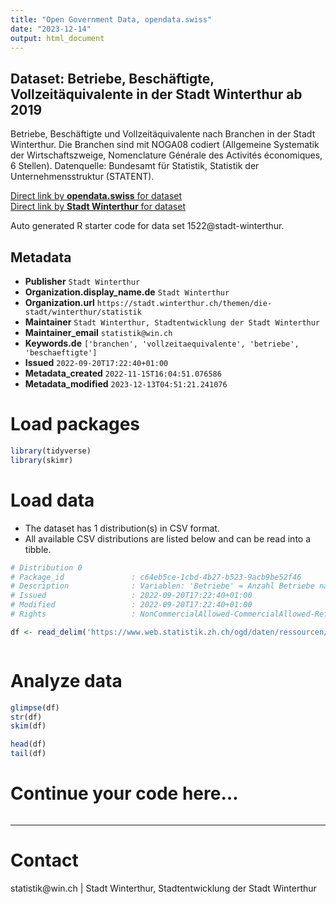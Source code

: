 ```yaml
---
title: "Open Government Data, opendata.swiss"
date: "2023-12-14"
output: html_document
---
```


## Dataset: Betriebe, Beschäftigte, Vollzeitäquivalente in der Stadt Winterthur ab 2019

Betriebe, Beschäftigte und Vollzeitäquivalente nach Branchen in der Stadt Winterthur. Die Branchen sind mit NOGA08 codiert (Allgemeine Systematik der Wirtschaftszweige, Nomenclature Générale des Activités économiques, 6 Stellen). Datenquelle: Bundesamt für Statistik, Statistik der Unternehmensstruktur (STATENT).

[Direct link by **opendata.swiss** for dataset](https://opendata.swiss/de/dataset/betriebe-beschaftigte-vollzeitaquivalente-in-der-stadt-winterthur-ab-2019)<br>
[Direct link by **Stadt Winterthur** for dataset](https://stadt.winterthur.ch/themen/die-stadt/winterthur/statistik/wirtschaft)

Auto generated R starter code for data set 1522@stadt-winterthur.

## Metadata

- **Publisher** `Stadt Winterthur`
- **Organization.display_name.de** `Stadt Winterthur`
- **Organization.url** `https://stadt.winterthur.ch/themen/die-stadt/winterthur/statistik`
- **Maintainer** `Stadt Winterthur, Stadtentwicklung der Stadt Winterthur`
- **Maintainer_email** `statistik@win.ch`
- **Keywords.de** `['branchen', 'vollzeitaequivalente', 'betriebe', 'beschaeftigte']`
- **Issued** `2022-09-20T17:22:40+01:00`
- **Metadata_created** `2022-11-15T16:04:51.076586`
- **Metadata_modified** `2023-12-13T04:51:21.241076`


# Load packages

```r

library(tidyverse)
library(skimr)

```

# Load data

-   The dataset has 1 distribution(s) in CSV format.
-   All available CSV distributions are listed below and can be read into a tibble.

```r

# Distribution 0
# Package_id               : c64eb5ce-1cbd-4b27-b523-9acb9be52f46
# Description              : Variablen: 'Betriebe' = Anzahl Betriebe nach Branche (NOGA-Code); 'Beschaeftigte' = Anzahl Beschäftigte nach Branche (NOGA-Code); 'VZAE' = Anzahl Vollzeitäquivalente nach Branche (NOGA-Code).
# Issued                   : 2022-09-20T17:22:40+01:00
# Modified                 : 2022-09-20T17:22:40+01:00
# Rights                   : NonCommercialAllowed-CommercialAllowed-ReferenceRequired

df <- read_delim('https://www.web.statistik.zh.ch/ogd/daten/ressourcen/KTZH_00001522_00002900.csv')



```

# Analyze data

```r

glimpse(df)
str(df)
skim(df)

head(df)
tail(df)

```

# Continue your code here...

```r

```

------------------------------------------------------------------------

# Contact

statistik@win.ch | Stadt Winterthur, Stadtentwicklung der Stadt Winterthur
